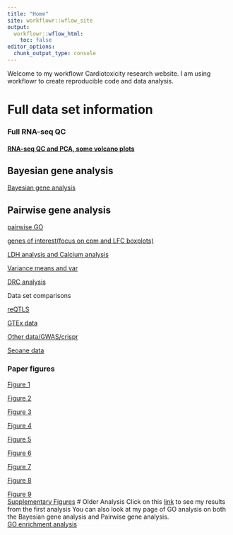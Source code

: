 ```yaml
---
title: "Home"
site: workflowr::wflow_site
output:
  workflowr::wflow_html:
    toc: false
editor_options:
  chunk_output_type: console
---
```


Welcome to my workflowr Cardiotoxicity research website. I am using workflowr to create reproducible code and data analysis.  

# Full data set information

### Full RNA-seq QC
#### [RNA-seq QC and PCA, some volcano  plots](https://reneeisnowhere.github.io/Cardiotoxicity/run_all_analysis.html)


## Bayesian gene analysis
 [Bayesian gene analysis](https://reneeisnowhere.github.io/Cardiotoxicity/Cormotifcluster_analysis.html)
 
 
## Pairwise gene analysis
 [pairwise GO](https://reneeisnowhere.github.io/Cardiotoxicity/DEG-GO_analysis.html)
 
 [genes of interest(focus on cpm and LFC boxplots)](https://reneeisnowhere.github.io/Cardiotoxicity/GOI_plots.html)
 
[LDH analysis and Calcium analysis](https://reneeisnowhere.github.io/Cardiotoxicity/LDH_analysis.html)

[Variance means and var](https://reneeisnowhere.github.io/Cardiotoxicity/variance_scrip.html)

[DRC analysis](https://reneeisnowhere.github.io/Cardiotoxicity/DRC_analysis.html)

Data set comparisons  

[reQTLS](https://reneeisnowhere.github.io/Cardiotoxicity/Knowles2019.html)  

[GTEx data](https://reneeisnowhere.github.io/Cardiotoxicity/GTEx_genes.html)  

[Other data/GWAS/crispr](https://reneeisnowhere.github.io/Cardiotoxicity/other_analysis.html)

[Seoane data](https://reneeisnowhere.github.io/Cardiotoxicity/Seoane_chrom.html)

### Paper figures
[Figure 1](https://reneeisnowhere.github.io/Cardiotoxicity/Figure1.html)  

[Figure 2](https://reneeisnowhere.github.io/Cardiotoxicity/Figure2.html)  

[Figure 3](https://reneeisnowhere.github.io/Cardiotoxicity/Figure3.html)  

[Figure 4](https://reneeisnowhere.github.io/Cardiotoxicity/Figure4.html)  

[Figure 5](https://reneeisnowhere.github.io/Cardiotoxicity/Figure5.html)  

[Figure 6](https://reneeisnowhere.github.io/Cardiotoxicity/Figure6.html)  

[Figure 7](https://reneeisnowhere.github.io/Cardiotoxicity/Figure7.html)  

[Figure 8](https://reneeisnowhere.github.io/Cardiotoxicity/Figure8.html)  

[Figure 9](https://reneeisnowhere.github.io/Cardiotoxicity/Figure9.html)  
[Supplementary Figures](https://reneeisnowhere.github.io/Cardiotoxicity/Supplementary_figures.html)
# Older Analysis
Click on this [link](https://reneeisnowhere.github.io/Cardiotoxicity/RNAseqanalysis.html) to see my results from the first analysis 
You can also look at my page of GO analysis on both the Bayesian gene analysis and Pairwise gene analysis.  
[GO enrichment analysis](https://reneeisnowhere.github.io/Cardiotoxicity/GO_analysis.html)
